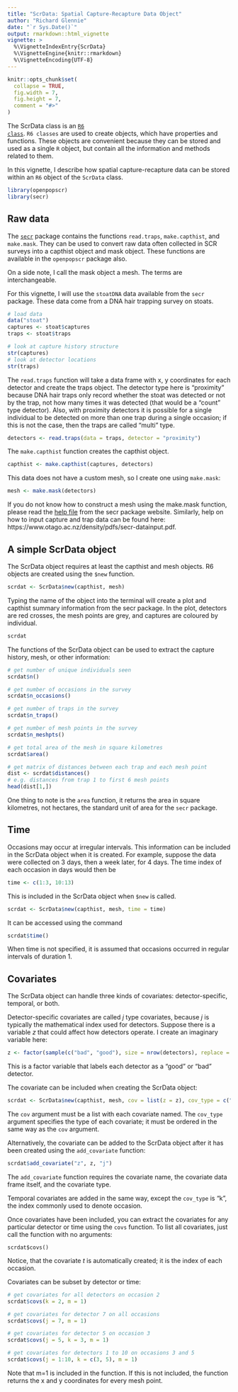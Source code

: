 ```yaml
---
title: "ScrData: Spatial Capture-Recapture Data Object"
author: "Richard Glennie"
date: "`r Sys.Date()`"
output: rmarkdown::html_vignette
vignette: >
  %\VignetteIndexEntry{ScrData}
  %\VignetteEngine{knitr::rmarkdown}
  %\VignetteEncoding{UTF-8}
---
```


```r
knitr::opts_chunk$set(
  collapse = TRUE,
  fig.width = 7, 
  fig.height = 7, 
  comment = "#>"
)
```

The ScrData class is an [<code>R6 class</code> ](https://r6.r-lib.org/articles/Introduction.html). <code>R6 classes</code> are used to create objects, which have properties and functions. These objects are convenient because they can be stored and used as a single <code>R</code> object, but contain all the information and methods related to them. 

In this vignette, I describe how spatial capture-recapture data can be stored within an <code>R6</code> object of the <code>ScrData</code> class. 

```r
library(openpopscr)
library(secr)
```

## Raw data 

The [<code>secr</code>](https://cran.r-project.org/package=secr) package contains the functions <code>read.traps</code>, <code>make.capthist</code>, and <code>make.mask</code>. They can be used to convert raw data often collected in SCR surveys into a capthist object and mask object. These functions are available in the <code>openpopscr</code> package also. 

On a side note, I call the mask object a mesh. The terms are interchangeable. 

For this vignette, I will use the <code>stoatDNA</code> data available from the <code>secr</code> package. These data
come from a DNA hair trapping survey on stoats. 

```r
# load data 
data("stoat")
captures <- stoat$captures
traps <- stoat$traps

# look at capture history structure 
str(captures)
# look at detector locations 
str(traps)
```

The <code>read.traps</code> function will take a data frame with x, y coordinates for each detector and create
 the traps object. The detector type here is "proximity" because DNA hair traps only record whether the stoat 
 was detected or not by the trap, not how many times it was detected (that would be a "count" type detector). Also, with proximity detectors it is possible for a single individual to be
 detected on more than one trap during a single occasion; if this is not the case,
 then the traps are called "multi" type.  
 
```r
detectors <- read.traps(data = traps, detector = "proximity")
```

The <code>make.capthist</code> function creates the capthist object. 

```r
capthist <- make.capthist(captures, detectors)
```


This data does not have a custom mesh, so I create one using <code>make.mask</code>: 
```r
mesh <- make.mask(detectors)
```

If you do not know how to construct a mesh using the make.mask function, please read the [help file](https://www.otago.ac.nz/density/pdfs/secr-habitatmasks.pdf) from the secr package website. Similarly, help on how to input capture and trap data can be found here: https://www.otago.ac.nz/density/pdfs/secr-datainput.pdf.

## A simple ScrData object 

The ScrData object requires at least the capthist and mesh objects. R6 objects are created using the <code>$new</code> function. 

```r
scrdat <- ScrData$new(capthist, mesh)
```

Typing the name of the object into the terminal will create a plot and capthist summary information from the secr package. In the plot, 
detectors are red crosses, the mesh points are grey, and captures are coloured by individual. 

```r
scrdat
```

The functions of the ScrData object can be used to extract the capture history, mesh, or other information: 
```r
# get number of unique individuals seen 
scrdat$n()

# get number of occasions in the survey 
scrdat$n_occasions()

# get number of traps in the survey 
scrdat$n_traps()

# get number of mesh points in the survey 
scrdat$n_meshpts()

# get total area of the mesh in square kilometres 
scrdat$area()

# get matrix of distances between each trap and each mesh point 
dist <- scrdat$distances()
# e.g. distances from trap 1 to first 6 mesh points 
head(dist[1,])
```

One thing to note is the <code>area</code> function, it returns the area in square kilometres, not hectares, the standard unit of area for the <code>secr</code> package. 

## Time 

Occasions may occur at irregular intervals. This information can be included in the ScrData object when it is created. For example, suppose the data were collected on $3$ days, then a week later, for $4$ days. The time index of each occasion in days would then be 
```r
time <- c(1:3, 10:13)
```

This is included in the ScrData object when <code>$new</code> is called. 

```r
scrdat <- ScrData$new(capthist, mesh, time = time)
```

It can be accessed using the command 
```r
scrdat$time()
```

When time is not specified, it is assumed that occasions occurred in regular intervals of 
duration $1$. 

## Covariates 

The ScrData object can handle three kinds of covariates: detector-specific, temporal, or both. 

Detector-specific covariates are called $j$ type covariates, because $j$ is typically the mathematical index used for detectors. 
Suppose there is a variable $z$ that could affect how detectors operate. I create an imaginary variable here: 

```r
z <- factor(sample(c("bad", "good"), size = nrow(detectors), replace = TRUE))
```

This is a factor variable that labels each detector as a "good" or "bad" detector. 

The covariate can be included when creating the ScrData object: 

```r
scrdat <- ScrData$new(capthist, mesh, cov = list(z = z), cov_type = c("j"))
```

The <code>cov</code> argument must be a list with each covariate named. The <code>cov_type</code> argument specifies the type of each covariate; it must be ordered in the same way as the <code>cov</code> argument. 

Alternatively, the covariate can be added to the ScrData object after it has been created using the <code>add_covariate</code> function:

```r
scrdat$add_covariate("z", z, "j")
```

The <code>add_covariate</code> function requires the covariate name, the covariate data frame itself, and the covariate type. 

Temporal covariates are added in the same way, except the <code>cov_type</code> is "k", the index commonly used to denote occasion. 

Once covariates have been included, you can extract the covariates for any particular detector or time using the <code>covs</code> function. To list all covariates, just call the function with no arguments: 

```covs
scrdat$covs()
```

Notice, that the covariate $t$ is automatically created; it is the index of each occasion. 

Covariates can be subset by detector or time: 
```r
# get covariates for all detectors on occasion 2
scrdat$covs(k = 2, m = 1)     

# get covariates for detector 7 on all occasions 
scrdat$covs(j = 7, m = 1)     

# get covariates for detector 5 on occasion 3 
scrdat$covs(j = 5, k = 3, m = 1)     

# get covariates for detectors 1 to 10 on occasions 3 and 5
scrdat$covs(j = 1:10, k = c(3, 5), m = 1)
```

Note that m=1 is included in the function. If this is not included, the function returns the x and y coordinates for every mesh point. 